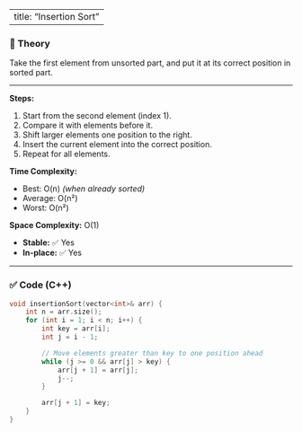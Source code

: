 
---
title: "Insertion Sort"
---

### 📖 Theory

Take the first element from unsorted part, and put it at its correct position in sorted part.

---

**Steps:**

1. Start from the second element (index 1).
2. Compare it with elements before it.
3. Shift larger elements one position to the right.
4. Insert the current element into the correct position.
5. Repeat for all elements.

**Time Complexity:**

- Best: O(n) _(when already sorted)_
- Average: O(n²)
- Worst: O(n²)

**Space Complexity:** O(1)

- **Stable:** ✅ Yes
- **In-place:** ✅ Yes

---

### ✅ Code (C++)

```cpp
void insertionSort(vector<int>& arr) {
    int n = arr.size();
    for (int i = 1; i < n; i++) {
        int key = arr[i];
        int j = i - 1;

        // Move elements greater than key to one position ahead
        while (j >= 0 && arr[j] > key) {
            arr[j + 1] = arr[j];
            j--;
        }

        arr[j + 1] = key;
    }
}
```
